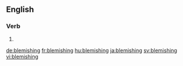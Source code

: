 ==English==

===Verb===
{{head|en|present participle}}

# {{present participle of|blemish|lang=en|nocat=1}}

[[de:blemishing]]
[[fr:blemishing]]
[[hu:blemishing]]
[[ja:blemishing]]
[[sv:blemishing]]
[[vi:blemishing]]
